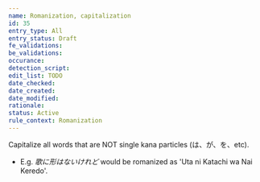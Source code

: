 ```yaml
---
name: Romanization, capitalization
id: 35
entry_type: All
entry_status: Draft
fe_validations:
be_validations:
occurance:
detection_script:
edit_list: TODO
date_checked:
date_created:
date_modified:
rationale:
status: Active
rule_context: Romanization
---
```

Capitalize all words that are NOT single kana particles (は、が、を、etc).

- E.g. *歌に形はないけれど* would be romanized as 'Uta ni Katachi wa Nai Keredo'.